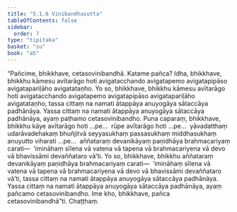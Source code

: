 ```yaml
---
title: "5.1.6 Vinibandhasutta"
tableOfContents: false
sidebar:
  order: 7
type: "tipitaka"
basket: "su"
book: "a5"
---
```



<DynamicBreadcrumb />

<Division number="206" book="a5">

<Paragraph number="1205" book="a5">
“Pañcime, bhikkhave, cetasovinibandhā. Katame pañca? Idha, bhikkhave, bhikkhu kāmesu avītarāgo hoti avigatacchando avigatapemo avigatapipāso avigatapariḷāho avigatataṇho. Yo so, bhikkhave, bhikkhu kāmesu avītarāgo hoti avigatacchando avigatapemo avigatapipāso avigatapariḷāho avigatataṇho, tassa cittaṃ na namati ātappāya anuyogāya sātaccāya padhānāya. Yassa cittaṃ na namati ātappāya anuyogāya sātaccāya padhānāya, ayaṃ paṭhamo cetasovinibandho.
</Paragraph>

<Paragraph number="1206" book="a5">
Puna caparaṃ, bhikkhave, bhikkhu kāye avītarāgo hoti …pe…  rūpe avītarāgo hoti …pe…  yāvadatthaṃ udarāvadehakaṃ bhuñjitvā seyyasukhaṃ passasukhaṃ middhasukhaṃ anuyutto viharati …pe…  aññataraṃ devanikāyaṃ paṇidhāya brahmacariyaṃ carati—  ‘imināhaṃ sīlena vā vatena vā tapena vā brahmacariyena vā devo vā bhavissāmi devaññataro vā’ti. Yo so, bhikkhave, bhikkhu aññataraṃ devanikāyaṃ paṇidhāya brahmacariyaṃ carati—  ‘imināhaṃ sīlena vā vatena vā tapena vā brahmacariyena vā devo vā bhavissāmi devaññataro vā’ti, tassa cittaṃ na namati ātappāya anuyogāya sātaccāya padhānāya. Yassa cittaṃ na namati ātappāya anuyogāya sātaccāya padhānāya, ayaṃ pañcamo cetasovinibandho. Ime kho, bhikkhave, pañca cetasovinibandhā”ti.

</Paragraph>
</Division>

<Paragraph number="1207" type="center" book="a5">
Chaṭṭhaṃ.
</Paragraph>
